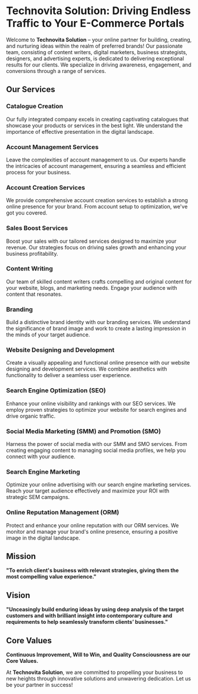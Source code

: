 # Technovita Solution: Driving Endless Traffic to Your E-Commerce Portals

Welcome to **Technovita Solution** – your online partner for building, creating, and nurturing ideas within the realm of preferred brands! Our passionate team, consisting of content writers, digital marketers, business strategists, designers, and advertising experts, is dedicated to delivering exceptional results for our clients. We specialize in driving awareness, engagement, and conversions through a range of services.

## Our Services

### Catalogue Creation

Our fully integrated company excels in creating captivating catalogues that showcase your products or services in the best light. We understand the importance of effective presentation in the digital landscape.

### Account Management Services

Leave the complexities of account management to us. Our experts handle the intricacies of account management, ensuring a seamless and efficient process for your business.

### Account Creation Services

We provide comprehensive account creation services to establish a strong online presence for your brand. From account setup to optimization, we've got you covered.

### Sales Boost Services

Boost your sales with our tailored services designed to maximize your revenue. Our strategies focus on driving sales growth and enhancing your business profitability.

### Content Writing

Our team of skilled content writers crafts compelling and original content for your website, blogs, and marketing needs. Engage your audience with content that resonates.

### Branding

Build a distinctive brand identity with our branding services. We understand the significance of brand image and work to create a lasting impression in the minds of your target audience.

### Website Designing and Development

Create a visually appealing and functional online presence with our website designing and development services. We combine aesthetics with functionality to deliver a seamless user experience.

### Search Engine Optimization (SEO)

Enhance your online visibility and rankings with our SEO services. We employ proven strategies to optimize your website for search engines and drive organic traffic.

### Social Media Marketing (SMM) and Promotion (SMO)

Harness the power of social media with our SMM and SMO services. From creating engaging content to managing social media profiles, we help you connect with your audience.

### Search Engine Marketing

Optimize your online advertising with our search engine marketing services. Reach your target audience effectively and maximize your ROI with strategic SEM campaigns.

### Online Reputation Management (ORM)

Protect and enhance your online reputation with our ORM services. We monitor and manage your brand's online presence, ensuring a positive image in the digital landscape.

## Mission

**"To enrich client's business with relevant strategies, giving them the most compelling value experience."**

## Vision

**"Unceasingly build enduring ideas by using deep analysis of the target customers and with brilliant insight into contemporary culture and requirements to help seamlessly transform clients’ businesses."**

## Core Values

**Continuous Improvement, Will to Win, and Quality Consciousness are our Core Values.**

At **Technovita Solution**, we are committed to propelling your business to new heights through innovative solutions and unwavering dedication. Let us be your partner in success!
